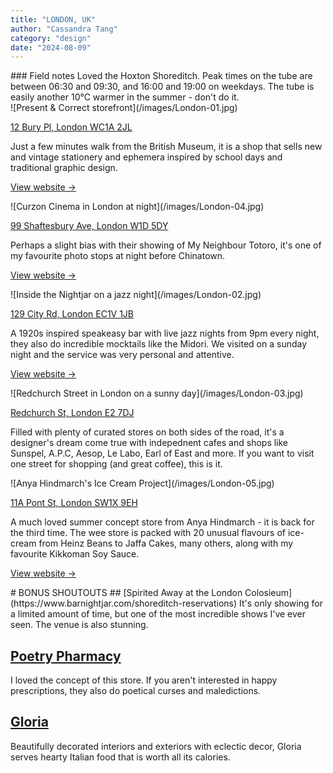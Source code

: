 ```yaml
---
title: "LONDON, UK"
author: "Cassandra Tang"
category: "design"
date: "2024-08-09"
---
```


<CityInfo
  firstTitle="Weather"
  firstDescription="Very Ssunny, humid and roasting, 20-32°C"
  secondTitle="Weather"
  secondDescription="08-2024, 5 days"
/>

<ContentContainer>

<Section>
### Field notes
Loved the Hoxton Shoreditch. Peak times on the tube are between 06:30 and 09:30, and 16:00 and 19:00 on weekdays. 
The tube is easily another 10°C warmer in the summer - don't do it. 
</Section>

<Section>
<ImageWithText>
![Present & Correct storefront](/images/London-01.jpg)
 <IconWithText
        icon="heroicons:shopping-bag"
        text="Present & Correct, Holborn"
        iconSize={16}
        textSize="14px"
        color="#AB8011"
      />

[12 Bury Pl, London WC1A 2JL](https://maps.app.goo.gl/eoyEW7YoFz9MriRZ6)

</ImageWithText>

Just a few minutes walk from the British Museum, it is a shop that sells new and vintage stationery and ephemera inspired by school days and traditional graphic design.

[View website →](https://www.presentandcorrect.com/)

</Section>

<Section>
<ImageWithText>
![Curzon Cinema in London at night](/images/London-04.jpg)
 <IconWithText
        icon="heroicons:camera"
        text="Curzon Cinema, Soho"
        iconSize={16}
        textSize="14px"
        color="#AB8011"
      />

[99 Shaftesbury Ave, London W1D 5DY](https://g.co/kgs/ixpWdzs)

</ImageWithText>

Perhaps a slight bias with their showing of My Neighbour Totoro, it's one of my favourite photo stops at night before Chinatown.

[View website →](https://www.curzon.com/venues/soho/)

</Section>

<Section>
<ImageWithText>
![Inside the Nightjar on a jazz night](/images/London-02.jpg)
 <IconWithText
        icon="heroicons:beaker"
        text="Nightjar, Shoreditch"
        iconSize={16}
        textSize="14px"
        color="#AB8011"
      />

[129 City Rd, London EC1V 1JB](https://g.co/kgs/gLsVd5h)

</ImageWithText>

A 1920s inspired speakeasy bar with live jazz nights from 9pm every night, they also do incredible mocktails like the Midori. We visited on a sunday night and the service was very personal and attentive.

[View website →](https://www.barnightjar.com/shoreditch-reservations)

</Section>

<Section>
<ImageWithText>
![Redchurch Street in London on a sunny day](/images/London-03.jpg)
 <IconWithText
        icon="heroicons:building-storefront"
        text="Redchurch Street, Shoreditch"
        iconSize={16}
        textSize="14px"
        color="#AB8011"
      />

[Redchurch St, London E2 7DJ](https://g.co/kgs/VZJd8ht)

</ImageWithText>

Filled with plenty of curated stores on both sides of the road, it's a designer's dream come true with indepednent cafes and shops like Sunspel, A.P.C, Aesop, Le Labo, Earl of East and more. If you want to visit one street for shopping (and great coffee), this is it.

</Section>

<Section>
<ImageWithText>
![Anya Hindmarch's Ice Cream Project](/images/London-05.jpg)
 <IconWithText
        icon="heroicons:star"
        text="The Ice Cream Project, Belgravia"
        iconSize={16}
        textSize="14px"
        color="#AB8011"
      />

[11A Pont St, London SW1X 9EH](https://maps.app.goo.gl/MBvVQwxKQiYpABik8)

</ImageWithText>

A much loved summer concept store from Anya Hindmarch - it is back for the third time. The wee store is packed with 20 unusual flavours of ice-cream from Heinz Beans to Jaffa Cakes, many others, along with my favourite Kikkoman Soy Sauce.

[View website →](https://www.anyahindmarch.com/pages/the-ice-cream-project)

</Section>

<Section>
<Card>
# BONUS SHOUTOUTS
  ## [Spirited Away at the London Colosieum](https://www.barnightjar.com/shoreditch-reservations) 
  It's only showing for a limited amount of time, but one of the most incredible shows
  I've ever seen. The venue is also stunning.

  ## [Poetry Pharmacy](https://www.poetrypharmacy.co.uk/) 
  I loved the concept of this store. If you aren't interested in happy prescriptions, 
  they also do poetical curses and maledictions.

  ## [Gloria](https://www.bigmammagroup.com/en/trattorias/gloria) 
  Beautifully decorated interiors and exteriors with eclectic decor, Gloria serves 
  hearty Italian food that is worth all its calories. 
  </Card>
</Section>

</ContentContainer>
